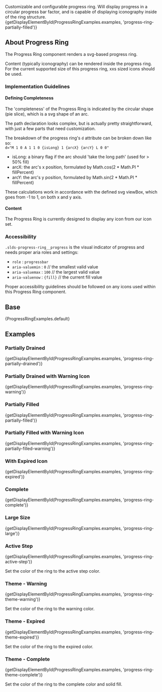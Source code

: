 
<div className="lead doc">
  Customizable and configurable progress ring. Will display progress in a circular progress bar factor, and is capable of displaying iconography inside of the ring structure.
</div>

<CodeView exampleOnly>
  {getDisplayElementById(ProgressRingExamples.examples, 'progress-ring-partially-filled')}
</CodeView>

## About Progress Ring

The Progress Ring component renders a svg-based progress ring.

Content (typically iconography) can be rendered inside the progress ring. For the current supported size of this progress ring, xxs sized icons should be used.

### Implementation Guidelines

#### Defining Completeness

The 'completeness' of the Progress Ring is indicated by the circular shape (pie slice), which is a svg shape of an arc.

The path declaration looks complex, but is actually pretty straightforward, with just a few parts that need customization.

The breakdown of the progress ring's `d` attribute can be broken down like so:\
`d="M 1 0 A 1 1 0 {isLong} 1 {arcX} {arcY} L 0 0"`

- isLong: a binary flag if the arc should 'take the long path' (used for > 50% fill)
- arcX: the arc's x position, formulated by Math.cos(2 * Math.PI * fillPercent)
- arcY: the arc's y position, formulated by Math.sin(2 * Math.PI * fillPercent)

These calculations work in accordance with the defined svg viewBox, which goes from -1 to 1, on both x and y axis.

#### Content

The Progress Ring is currently designed to display any icon from our icon set.

### Accessibility

`.slds-progress-ring__progress` is the visual indicator of progress and needs proper aria roles and settings:
- `role` : `progressbar`
- `aria-valuemin` : `0` // the smallest valid value
- `aria-valuemax` : `100` // the largest valid value
- `aria-valuenow` : `{fill}` // the current fill value

Proper accessibility guidelines should be followed on any icons used within this Progress Ring component.

## Base

<CodeView>
  {ProgressRingExamples.default}
</CodeView>

## Examples

### Partially Drained

<CodeView>
  {getDisplayElementById(ProgressRingExamples.examples, 'progress-ring-partially-drained')}
</CodeView>

### Partially Drained with Warning Icon

<CodeView>
  {getDisplayElementById(ProgressRingExamples.examples, 'progress-ring-warning')}
</CodeView>

### Partially Filled

<CodeView>
  {getDisplayElementById(ProgressRingExamples.examples, 'progress-ring-partially-filled')}
</CodeView>

### Partially Filled with Warning Icon

<CodeView>
  {getDisplayElementById(ProgressRingExamples.examples, 'progress-ring-partially-filled-warning')}
</CodeView>

### With Expired Icon

<CodeView>
  {getDisplayElementById(ProgressRingExamples.examples, 'progress-ring-expired')}
</CodeView>

### Complete

<CodeView>
  {getDisplayElementById(ProgressRingExamples.examples, 'progress-ring-complete')}
</CodeView>

### Large Size

<CodeView>
  {getDisplayElementById(ProgressRingExamples.examples, 'progress-ring-large')}
</CodeView>

### Active Step

<CodeView>
  {getDisplayElementById(ProgressRingExamples.examples, 'progress-ring-active-step')}
</CodeView>

Set the color of the ring to the active step color.

### Theme - Warning

<CodeView>
  {getDisplayElementById(ProgressRingExamples.examples, 'progress-ring-theme-warning')}
</CodeView>

Set the color of the ring to the warning color.

### Theme - Expired

<CodeView>
  {getDisplayElementById(ProgressRingExamples.examples, 'progress-ring-theme-expired')}
</CodeView>

Set the color of the ring to the expired color.

### Theme - Complete

<CodeView>
  {getDisplayElementById(ProgressRingExamples.examples, 'progress-ring-theme-complete')}
</CodeView>

Set the color of the ring to the complete color and solid fill.
